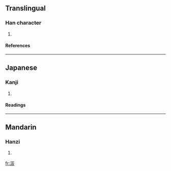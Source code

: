 ==Translingual==
===Han character===
{{Han char|rn=85|rad=水|as=04|sn=7|four=3114<sub>7</sub>|canj=水竹水 (EHE)}}
# {{defn|Han|sort=水04}}
====References====
{{Han ref|kx=0608.040|dkj=17164|dj=1001.080|hdz=31568.020|uh=6C73|ud=27763|bh=CB5A|bd=52058}}

----
==Japanese==
===Kanji===
{{ja-kanji|grade=|rs=水04}}
# {{defn|Japanese}} 
====Readings====
{{ja-readings|on=[[へん]] (hen), [[べん]] (ben)|kun=}}

----
==Mandarin==
===Hanzi===
{{cmn-hanzi|pin=[[biàn]] (bian4)|wg=pien<sup>4</sup>}}
# {{defn|Mandarin}}

[[fr:汳]]